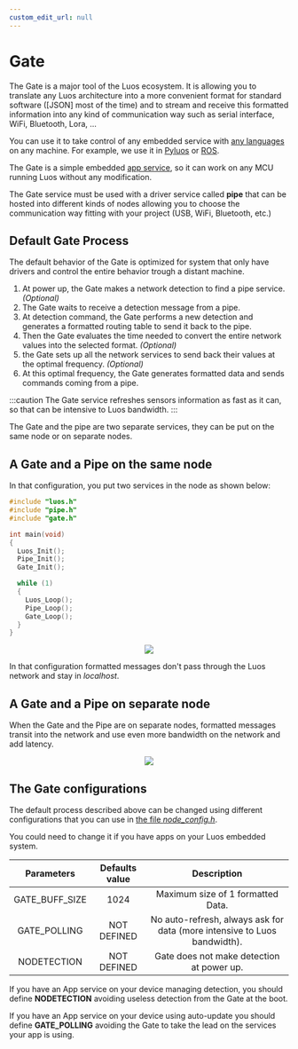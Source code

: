 ```yaml
---
custom_edit_url: null
---
```



# Gate

The Gate is a major tool of the Luos ecosystem. It is allowing you to translate any Luos architecture into a more convenient format for standard software ([JSON] most of the time) and to stream and receive this formatted information into any kind of communication way such as serial interface, WiFi, Bluetooth, Lora, ...

You can use it to take control of any embedded service with [any languages](/docs/api/list) on any machine. For example, we use it in [Pyluos](/docs/tools/pyluos) or [ROS](/docs/tools/ros).

The Gate is a simple embedded [app service](../luos-technology/services/service-api#apps-guidelines), so it can work on any MCU running Luos without any modification.

The Gate service must be used with a driver service called **pipe** that can be hosted into different kinds of <Tooltip def={customFields.node_def}>nodes</Tooltip> allowing you to choose the communication way fitting with your project (USB, WiFi, Bluetooth, etc.)

## Default Gate Process

The default behavior of the Gate is optimized for system that only have drivers and control the entire behavior trough a distant machine.

1.  At power up, the Gate makes a network detection to find a pipe service. _(Optional)_
2.  The Gate waits to receive a detection message from a pipe.
3.  At detection command, the Gate performs a new detection and generates a formatted routing table to send it back to the pipe.
4.  Then the Gate evaluates the time needed to convert the entire network values into the selected format. _(Optional)_
5.  the Gate sets up all the network services to send back their values at the optimal frequency. _(Optional)_
6.  At this optimal frequency, the Gate generates formatted data and sends commands coming from a pipe.

:::caution
The Gate service refreshes sensors information as fast as it can, so that can be intensive to Luos bandwidth.
:::

The Gate and the pipe are two separate services, they can be put on the same node or on separate nodes.

## A Gate and a Pipe on the same node

In that configuration, you put two services in the node as shown below:

```c
#include "luos.h"
#include "pipe.h"
#include "gate.h"

int main(void)
{
  Luos_Init();
  Pipe_Init();
  Gate_Init();

  while (1)
  {
    Luos_Loop();
    Pipe_Loop();
    Gate_Loop();
  }
}
```

<div align="center">
  <Image src="/img/gate_pipe.svg" darkSrc="/img/gate_pipe_dark.svg" />
</div>

In that configuration formatted messages don't pass through the Luos network and stay in *localhost*.

## A Gate and a Pipe on separate node

When the Gate and the Pipe are on separate nodes, formatted messages transit into the network and use even more bandwidth on the network and add latency.

<div align="center">
  <Image
    src="/img/gate_pipe_separate.svg"
    darkSrc="/img/gate_pipe_separate-dark.svg"
  />
</div>

## The Gate configurations

The default process described above can be changed using different configurations that you can use in [the file *node_config.h*](/docs/luos-technology/basics/orga#configuration).

You could need to change it if you have apps on your Luos embedded system.

|   Parameters   | Defaults value |                            Description                             |
| :------------: | :------------: | :----------------------------------------------------------------: |
| GATE_BUFF_SIZE |      1024      |                 Maximum size of 1 formatted Data.                  |
|  GATE_POLLING  |  NOT DEFINED   | No auto-refresh, always ask for data (more intensive to Luos bandwidth). |
|  NODETECTION   |  NOT DEFINED   |               Gate does not make detection at power up.                |

If you have an App service on your device managing detection, you should define **NODETECTION** avoiding useless detection from the Gate at the boot.

If you have an App service on your device using auto-update you should define **GATE_POLLING** avoiding the Gate to take the lead on the services your app is using.
